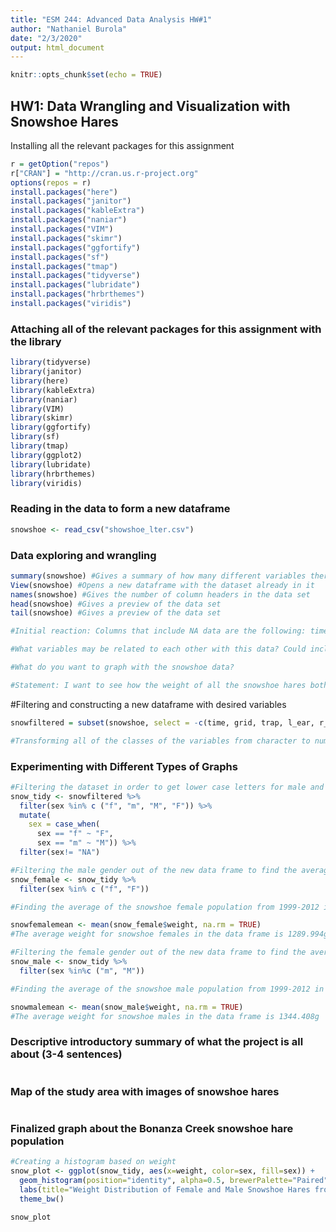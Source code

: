 ```yaml
---
title: "ESM 244: Advanced Data Analysis HW#1"
author: "Nathaniel Burola"
date: "2/3/2020"
output: html_document
---
```


```r
knitr::opts_chunk$set(echo = TRUE)
```

## HW1: Data Wrangling and Visualization with Snowshoe Hares 

Installing all the relevant packages for this assignment 
```r
r = getOption("repos")
r["CRAN"] = "http://cran.us.r-project.org"
options(repos = r)
install.packages("here")
install.packages("janitor")
install.packages("kableExtra")
install.packages("naniar")
install.packages("VIM")
install.packages("skimr")
install.packages("ggfortify")
install.packages("sf")
install.packages("tmap")
install.packages("tidyverse") 
install.packages("lubridate")
install.packages("hrbrthemes")
install.packages("viridis")
```

### Attaching all of the relevant packages for this assignment with the library 
```r
library(tidyverse)
library(janitor)
library(here)
library(kableExtra)
library(naniar)
library(VIM)
library(skimr)
library(ggfortify)
library(sf)
library(tmap)
library(ggplot2)
library(lubridate)
library(hrbrthemes)
library(viridis)
```

### Reading in the data to form a new dataframe 
```r
snowshoe <- read_csv("showshoe_lter.csv")
```

### Data exploring and wrangling 
```r
summary(snowshoe) #Gives a summary of how many different variables there are in the dataframe
View(snowshoe) #Opens a new dataframe with the dataset already in it 
names(snowshoe) #Gives the number of column headers in the data set 
head(snowshoe) #Gives a preview of the data set 
tail(snowshoe) #Gives a preview of the data set 

#Initial reaction: Columns that include NA data are the following: time, right ear, sex, age, hindfoot, and notes. 

#What variables may be related to each other with this data? Could include sex, age, and weight. Maybe grid and date? 

#What do you want to graph with the snowshoe data? 

#Statement: I want to see how the weight of all the snowshoe hares both female and male will vary across the years of the study 
```

#Filtering and constructing a new dataframe with desired variables 
```r
snowfiltered = subset(snowshoe, select = -c(time, grid, trap, l_ear, r_ear, hindft, notes, b_key, session_id, study)) #Filtered out all the columns that are not desired in the new dataframe 

#Transforming all of the classes of the variables from character to numeric 
```

### Experimenting with Different Types of Graphs 
```r
#Filtering the dataset in order to get lower case letters for male and females and filtering out the rest of the NA values 
snow_tidy <- snowfiltered %>%  
  filter(sex %in% c ("f", "m", "M", "F")) %>%  
  mutate(
    sex = case_when(
      sex == "f" ~ "F", 
      sex == "m" ~ "M")) %>%  
  filter(sex!= "NA")

#Filtering the male gender out of the new data frame to find the average 
snow_female <- snow_tidy %>%  
  filter(sex %in% c ("f", "F"))

#Finding the average of the snowshoe female population from 1999-2012 in Bonanza Creek 

snowfemalemean <- mean(snow_female$weight, na.rm = TRUE)
#The average weight for snowshoe females in the data frame is 1289.994g 

#Filtering the female gender out of the new data frame to find the average 
snow_male <- snow_tidy %>%  
  filter(sex %in%c ("m", "M"))

#Finding the average of the snowshoe male population from 1999-2012 in Bonaza Creek 

snowmalemean <- mean(snow_male$weight, na.rm = TRUE)
#The average weight for snowshoe males in the data frame is 1344.408g 
```

### Descriptive introductory summary of what the project is all about (3-4 sentences)  
```r

```

### Map of the study area with images of snowshoe hares
```r

```

### Finalized graph about the Bonanza Creek snowshoe hare population  
```r
#Creating a histogram based on weight 
snow_plot <- ggplot(snow_tidy, aes(x=weight, color=sex, fill=sex)) +
  geom_histogram(position="identity", alpha=0.5, brewerPalette="Paired",alpha=0.5) + 
  labs(title="Weight Distribution of Female and Male Snowshoe Hares from 1999 - 2012",x="Weight (g)", y = "Frequency Count of Snowshoe Hares")+
  theme_bw()

snow_plot

```

